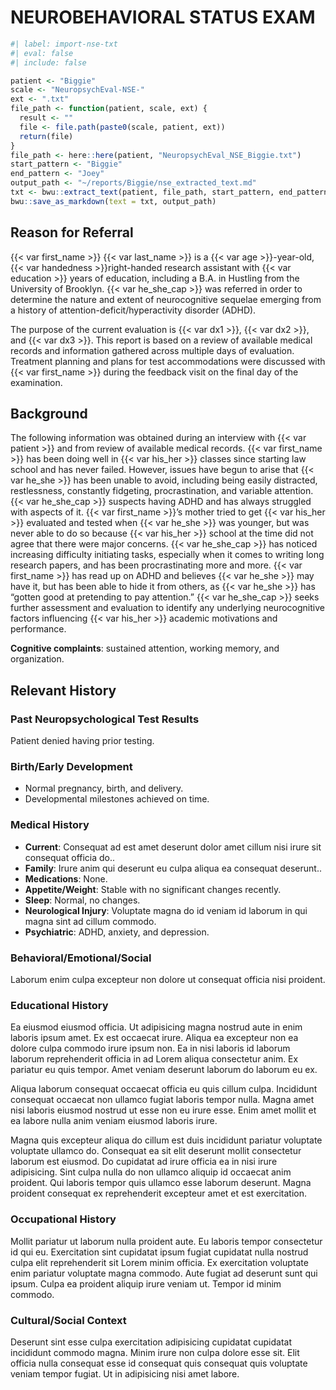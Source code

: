 # NEUROBEHAVIORAL STATUS EXAM {#sec-nse}

```r
#| label: import-nse-txt
#| eval: false
#| include: false

patient <- "Biggie"
scale <- "NeuropsychEval-NSE-"
ext <- ".txt"
file_path <- function(patient, scale, ext) {
  result <- ""
  file <- file.path(paste0(scale, patient, ext))
  return(file)
}
file_path <- here::here(patient, "NeuropsychEval_NSE_Biggie.txt")
start_pattern <- "Biggie"
end_pattern <- "Joey"
output_path <- "~/reports/Biggie/nse_extracted_text.md"
txt <- bwu::extract_text(patient, file_path, start_pattern, end_pattern)
bwu::save_as_markdown(text = txt, output_path)
```

## Reason for Referral

{{< var first_name >}} {{< var last_name >}} is a {{< var age >}}-year-old, {{< var handedness >}}right-handed research assistant with {{< var education >}} years of education, including a B.A. in Hustling from the University of Brooklyn. {{< var he_she_cap >}} was referred in order to determine the nature and extent of neurocognitive sequelae emerging from a history of attention-deficit/hyperactivity disorder (ADHD).

The purpose of the current evaluation is {{< var dx1 >}}, {{< var dx2 >}}, and {{< var dx3 >}}. This report is based on a review of available medical records and information gathered across multiple days of evaluation. Treatment planning and plans for test accommodations were discussed with {{< var first_name >}} during the feedback visit on the final day of the examination.

## Background

The following information was obtained during an interview with {{< var patient >}} and from review of available medical records. {{< var first_name >}} has been doing well in {{< var his_her >}} classes since starting law school and has never failed. However, issues have begun to arise that {{< var he_she >}} has been unable to avoid, including being easily distracted, restlessness, constantly fidgeting, procrastination, and variable attention. {{< var he_she_cap >}} suspects having ADHD and has always struggled with aspects of it. {{< var first_name >}}'s mother tried to get {{< var his_her >}} evaluated and tested when {{< var he_she >}} was younger, but was never able to do so because {{< var his_her >}} school at the time did not agree that there were major concerns. {{< var he_she_cap >}} has noticed increasing difficulty initiating tasks, especially when it comes to writing long research papers, and has been procrastinating more and more. {{< var first_name >}} has read up on ADHD and believes {{< var he_she >}} may have it, but has been able to hide it from others, as {{< var he_she >}} has "gotten good at pretending to pay attention." {{< var he_she_cap >}} seeks further assessment and evaluation to identify any underlying neurocognitive factors influencing {{< var his_her >}} academic motivations and performance.

**Cognitive complaints**: sustained attention, working memory, and organization.

## Relevant History

### Past Neuropsychological Test Results

Patient denied having prior testing.

### Birth/Early Development

- Normal pregnancy, birth, and delivery.
- Developmental milestones achieved on time.

### Medical History

::: {.block above="1.2em"}
- **Current**: Consequat ad est amet deserunt dolor amet cillum nisi irure sit consequat officia do..
- **Family**: Irure anim qui deserunt eu culpa aliqua ea consequat deserunt..
- **Medications**: None.
- **Appetite/Weight**: Stable with no significant changes recently.
- **Sleep**: Normal, no changes.
- **Neurological Injury**: Voluptate magna do id veniam id laborum in qui magna sint ad cillum commodo.
- **Psychiatric**: ADHD, anxiety, and depression.
:::

### Behavioral/Emotional/Social

Laborum enim culpa excepteur non dolore ut consequat officia nisi proident.

### Educational History

Ea eiusmod eiusmod officia. Ut adipisicing magna nostrud aute in enim laboris ipsum amet. Ex est occaecat irure. Aliqua ea excepteur non ea dolore culpa commodo irure ipsum non. Ea in nisi laboris id laborum laborum reprehenderit officia in ad Lorem aliqua consectetur anim. Ex pariatur eu quis tempor. Amet veniam deserunt laborum do laborum eu ex.

Aliqua laborum consequat occaecat officia eu quis cillum culpa. Incididunt consequat occaecat non ullamco fugiat laboris tempor nulla. Magna amet nisi laboris eiusmod nostrud ut esse non eu irure esse. Enim amet mollit et ea labore nulla anim veniam eiusmod laboris irure.

Magna quis excepteur aliqua do cillum est duis incididunt pariatur voluptate voluptate ullamco do. Consequat ea sit elit deserunt mollit consectetur laborum est eiusmod. Do cupidatat ad irure officia ea in nisi irure adipisicing. Sint culpa nulla do non ullamco aliquip id occaecat anim proident. Qui laboris tempor quis ullamco esse laborum deserunt. Magna proident consequat ex reprehenderit excepteur amet et est exercitation.

### Occupational History

Mollit pariatur ut laborum nulla proident aute. Eu laboris tempor consectetur id qui eu. Exercitation sint cupidatat ipsum fugiat cupidatat nulla nostrud culpa elit reprehenderit sit Lorem minim officia. Ex exercitation voluptate enim pariatur voluptate magna commodo. Aute fugiat ad deserunt sunt qui ipsum. Culpa ea proident aliquip irure veniam ut. Tempor id minim commodo.

### Cultural/Social Context

Deserunt sint esse culpa exercitation adipisicing cupidatat cupidatat incididunt commodo magna. Minim irure non culpa dolore esse sit. Elit officia nulla consequat esse id consequat quis consequat quis voluptate veniam tempor fugiat. Ut in adipisicing nisi amet labore.
